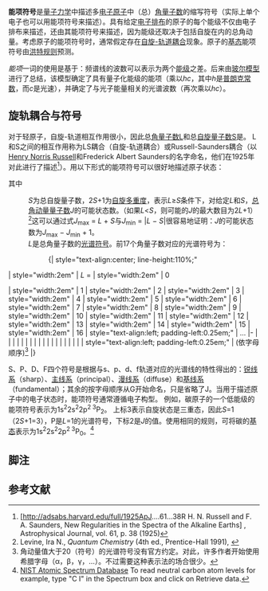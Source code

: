 {{Expand English|Term symbol|date=2020-07-27}}
'''能项符号'''是[[量子力学|量子力学]]中描述多[[电子|电子]][[原子|原子]]中（总）[[角量子数|角量子数]]的缩写符号（实际上单个电子也可以用能项符号来描述）。具有给定[[电子排布|电子排布]]的原子的每个能级不仅由电子排布来描述，还由其能项符号来描述，因为能级还取决于包括自旋在内的总角动量。考虑原子的能项符号时，通常假定存在[[角动量耦合#L-S耦合|自旋-轨道耦合]]现象。原子的[[基态|基态]]能项符号由[[洪特规则|洪特规则]]预测。

''能项''一词的使用是基于{{link-en|里德堡-里兹组合原理|Rydberg–Ritz combination principle}}：频谱线的波数可以表示为两个[[能级|能级]]之差。后来由[[玻尔模型|玻尔模型]]进行了总结，该模型确定了具有量子化能级的能项（乘以''hc''，其中''h''是[[普朗克常数|普朗克常数]]，而''c''是光速），并确定了与光子能量相关的光谱波数（再次乘以''hc''）。

==旋轨耦合与符号==

对于轻原子，自旋-轨道相互作用很小，因此总[[角量子数|角量子数]]L和总[[自旋量子数|自旋量子数]]S是{{link-en|好量子数|Good quantum number}}。 L和S之间的相互作用称为LS耦合（自旋-轨道耦合）或Russell-Saunders耦合（以[[亨利·诺利斯·罗素|Henry Norris Russell]]和Frederick Albert Saunders的名字命名，他们在1925年对此进行了描述<ref>[http://adsabs.harvard.edu/full/1925ApJ....61...38R H. N. Russell and F. A. Saunders, New Regularities in the Spectra of the Alkaline Earths] {{Wayback|url=http://adsabs.harvard.edu/full/1925ApJ....61...38R |date=20190804212432 }}, Astrophysical Journal, vol. 61, p. 38 (1925)</ref>）。用以下形式的能项符号可以很好地描述原子状态：

{{Equation box 1 |indent=: |equation=<math>
^{2S+1}L_J
</math>|cellpadding |border |border colour = #50C878 |background colour = #ECFCF4}}
其中
:''S''为总自旋量子数，2''S''+1为[[自旋多重度|自旋多重度]]，表示''L''≥''S''条件下，对给定''L''和''S''，[[总角动量量子数|总角动量量子数]]''J''的可能状态数。（如果''L''<''S''，则可能的''J''的最大数目为2''L''+1）<ref>Levine, Ira N., ''Quantum Chemistry'' (4th ed., Prentice-Hall 1991), {{ISBN|0-205-12770-3}}</ref>这可以通过式''J''<sub>max</sub> = ''L'' + ''S''与''J''<sub>min</sub> = |''L'' − ''S''|很容易地证明：''J''的可能状态数为''J''<sub>max</sub> − ''J''<sub>min</sub> + 1。
:''L''是总角量子数的[[光谱符号|光谱符号]]。前17个角量子数对应的光谱符号为：
::{| style="text-align:center; line-height:110%;"
| style="width:2em" | ''L'' =
| style="width:2em" | 0

| style="width:2em" | 1
| style="width:2em" | 2
| style="width:2em" | 3
| style="width:2em" | 4
| style="width:2em" | 5
| style="width:2em" | 6
| style="width:2em" | 7
| style="width:2em" | 8
| style="width:2em" | 9
| style="width:2em" | 10
| style="width:2em" | 11
| style="width:2em" | 12
| style="width:2em" | 13
| style="width:2em" | 14
| style="width:2em" | 15
| style="width:2em" | 16
| style="text-align:left; padding-left:0.25em;" | ...
|-
|
| {{serif|S}}
| {{serif|P}}
| {{serif|D}}
| {{serif|F}}
| {{serif|G}}
| {{serif|H}}
| {{serif|I}}
| {{serif|K}}
| {{serif|L}}
| {{serif|M}}
| {{serif|N}}
| {{serif|O}}
| {{serif|Q}}
| {{serif|R}}
| {{serif|T}}
| {{serif|U}}
| {{serif|V}}
| style="text-align:left; padding-left:0.25em;" | (依字母顺序)<ref group="注释">角动量值大于20（符号{{serif|Z}}）的光谱符号没有官方约定。对此，许多作者开始使用希腊字母（α，β，γ，…）。不过需要这种表示法的场合很少。</ref>
|}

S、P、D、F四个符号是根据与s、p、d、f轨道对应的光谱线的特性得出的：[[锐线系|锐线系]]（sharp）、[[主线系|主线系]]（principal）、[[漫线系|漫线系]]（diffuse）和[[基线系|基线系]]（fundamental）；其余的按字母顺序从G开始命名，只是省略了J。当用于描述原子中的电子状态时，能项符号通常遵循电子构型。 例如，碳原子的一个低能级的能项符号表示为1s<sup>2</sup>2s<sup>2</sup>2p<sup>2 3</sup>P<sub>2</sub>。 上标3表示自旋状态是三重态，因此''S''=1（2''S''+1=3），P是''L''=1的光谱符号，下标2是''J''的值。使用相同的规则，可将碳的[[基态|基态]]表示为1s<sup>2</sup>2s<sup>2</sup>2p<sup>2 3</sup>P<sub>0</sub>。<ref name=NIST>[http://physics.nist.gov/PhysRefData/ASD/levels_form.html NIST Atomic Spectrum Database] {{Wayback|url=http://physics.nist.gov/PhysRefData/ASD/levels_form.html |date=20170707030640 }} To read neutral carbon atom levels for example, type "C I" in the Spectrum box and click on Retrieve data.</ref>

== 脚注 ==
<references group="注释" />

== 参考文献 ==
<references/>